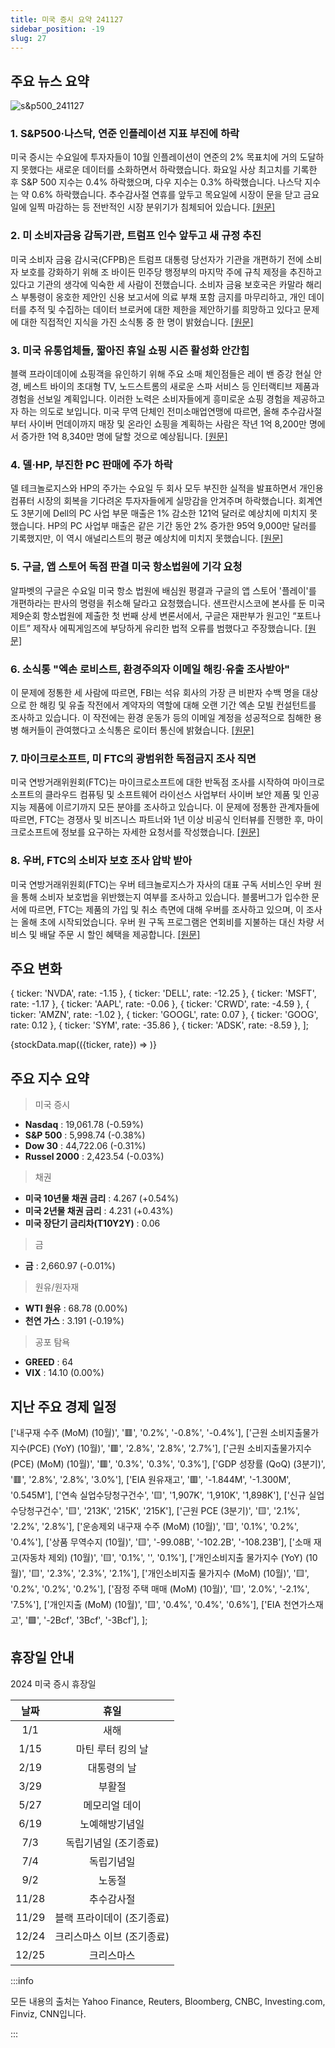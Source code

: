 ```yaml
---
title: 미국 증시 요약 241127
sidebar_position: -19
slug: 27
---
```


## 주요 뉴스 요약

![s&p500_241127](/map/241127.png)

### 1. **S&P500·나스닥, 연준 인플레이션 지표 부진에 하락**

미국 증시는 수요일에 투자자들이 10월 인플레이션이 연준의 2% 목표치에 거의 도달하지 못했다는 새로운 데이터를 소화하면서 하락했습니다. 화요일 사상 최고치를 기록한 후 S&P 500 지수는 0.4% 하락했으며, 다우 지수는 0.3% 하락했습니다. 나스닥 지수는 약 0.6% 하락했습니다. 추수감사절 연휴를 앞두고 목요일에 시장이 문을 닫고 금요일에 일찍 마감하는 등 전반적인 시장 분위기가 침체되어 있습니다. [[원문]](https://finance.yahoo.com/news/live/stock-market-today-sp-500-nasdaq-slide-after-key-fed-inflation-gauge-shows-faltering-progress-151858913.html)

### 2. **미 소비자금융 감독기관, 트럼프 인수 앞두고 새 규정 추진**

미국 소비자 금융 감시국(CFPB)은 트럼프 대통령 당선자가 기관을 개편하기 전에 소비자 보호를 강화하기 위해 조 바이든 민주당 행정부의 마지막 주에 규칙 제정을 추진하고 있다고 기관의 생각에 익숙한 세 사람이 전했습니다. 소비자 금융 보호국은 카말라 해리스 부통령이 옹호한 제안인 신용 보고서에 의료 부채 포함 금지를 마무리하고, 개인 데이터를 추적 및 수집하는 데이터 브로커에 대한 제한을 제안하기를 희망하고 있다고 문제에 대한 직접적인 지식을 가진 소식통 중 한 명이 밝혔습니다. [[원문]](https://www.reuters.com/markets/us/us-consumer-finance-watchdog-moves-new-rules-ahead-trump-takeover-2024-11-27/)

### 3. **미국 유통업체들, 짧아진 휴일 쇼핑 시즌 활성화 안간힘**

블랙 프라이데이에 쇼핑객을 유인하기 위해 주요 소매 체인점들은 레이 밴 증강 현실 안경, 베스트 바이의 초대형 TV, 노드스트롬의 새로운 스파 서비스 등 인터랙티브 제품과 경험을 선보일 계획입니다. 이러한 노력은 소비자들에게 흥미로운 쇼핑 경험을 제공하고자 하는 의도로 보입니다. 미국 무역 단체인 전미소매업연맹에 따르면, 올해 추수감사절부터 사이버 먼데이까지 매장 및 온라인 쇼핑을 계획하는 사람은 작년 1억 8,200만 명에서 증가한 1억 8,340만 명에 달할 것으로 예상됩니다. [[원문]](https://www.reuters.com/business/retail-consumer/us-retailers-attempt-stir-excitement-during-shorter-holiday-shopping-season-2024-11-27/)

### 4. **델·HP, 부진한 PC 판매에 주가 하락**

델 테크놀로지스와 HP의 주가는 수요일 두 회사 모두 부진한 실적을 발표하면서 개인용 컴퓨터 시장의 회복을 기다려온 투자자들에게 실망감을 안겨주며 하락했습니다. 회계연도 3분기에 Dell의 PC 사업 부문 매출은 1% 감소한 121억 달러로 예상치에 미치지 못했습니다. HP의 PC 사업부 매출은 같은 기간 동안 2% 증가한 95억 9,000만 달러를 기록했지만, 이 역시 애널리스트의 평균 예상치에 미치지 못했습니다. [[원문]](https://finance.yahoo.com/news/dell-reports-sales-miss-estimates-210925855.html)

### 5. **구글, 앱 스토어 독점 판결 미국 항소법원에 기각 요청**

알파벳의 구글은 수요일 미국 항소 법원에 배심원 평결과 구글의 앱 스토어 '플레이'를 개편하라는 판사의 명령을 취소해 달라고 요청했습니다. 샌프란시스코에 본사를 둔 미국 제9순회 항소법원에 제출한 첫 번째 상세 변론서에서, 구글은 재판부가 원고인 “포트나이트” 제작사 에픽게임즈에 부당하게 유리한 법적 오류를 범했다고 주장했습니다. [[원문]](https://www.reuters.com/legal/google-asks-us-appeals-court-reject-app-store-monopoly-verdict-2024-11-27/)

### 6. **소식통 "엑손 로비스트, 환경주의자 이메일 해킹·유출 조사받아"**

이 문제에 정통한 세 사람에 따르면, FBI는 석유 회사의 가장 큰 비판자 수백 명을 대상으로 한 해킹 및 유출 작전에서 계약자의 역할에 대해 오랜 기간 엑손 모빌 컨설턴트를 조사하고 있습니다. 이 작전에는 환경 운동가 등의 이메일 계정을 성공적으로 침해한 용병 해커들이 관여했다고 소식통은 로이터 통신에 밝혔습니다. [[원문]](https://www.reuters.com/business/energy/exxon-lobbyist-investigated-over-hack-and-leak-environmentalist-emails-sources-2024-11-27/)

### 7. **마이크로소프트, 미 FTC의 광범위한 독점금지 조사 직면**

미국 연방거래위원회(FTC)는 마이크로소프트에 대한 반독점 조사를 시작하여 마이크로소프트의 클라우드 컴퓨팅 및 소프트웨어 라이선스 사업부터 사이버 보안 제품 및 인공지능 제품에 이르기까지 모든 분야를 조사하고 있습니다. 이 문제에 정통한 관계자들에 따르면, FTC는 경쟁사 및 비즈니스 파트너와 1년 이상 비공식 인터뷰를 진행한 후, 마이크로소프트에 정보를 요구하는 자세한 요청서를 작성했습니다. [[원문]](https://www.bloomberg.com/news/articles/2024-11-27/us-antitrust-watchdog-launches-broad-microsoft-investigation?srnd=homepage-asia)

### 8. **우버, FTC의 소비자 보호 조사 압박 받아**

미국 연방거래위원회(FTC)는 우버 테크놀로지스가 자사의 대표 구독 서비스인 우버 원을 통해 소비자 보호법을 위반했는지 여부를 조사하고 있습니다. 블룸버그가 입수한 문서에 따르면, FTC는 제품의 가입 및 취소 측면에 대해 우버를 조사하고 있으며, 이 조사는 올해 초에 시작되었습니다. 우버 원 구독 프로그램은 연회비를 지불하는 대신 차량 서비스 및 배달 주문 시 할인 혜택을 제공합니다. [[원문]](https://www.bloomberg.com/news/articles/2024-11-27/uber-faces-ftc-consumer-protection-probe-over-subscription-plans)

## 주요 변화

  { ticker: 'NVDA', rate: -1.15 },
  { ticker: 'DELL', rate: -12.25 },
  { ticker: 'MSFT', rate: -1.17 },
  { ticker: 'AAPL', rate: -0.06 },
  { ticker: 'CRWD', rate: -4.59 },
  { ticker: 'AMZN', rate: -1.02 },
  { ticker: 'GOOGL', rate: 0.07 },
  { ticker: 'GOOG', rate: 0.12 },
  { ticker: 'SYM', rate: -35.86 },
  { ticker: 'ADSK', rate: -8.59 },
];

{stockData.map(({ticker, rate}) => <StockCardMini key={ticker} ticker={ticker} rate={rate}></StockCardMini>)}

## 주요 지수 요약

> 미국 증시

- **Nasdaq** : 19,061.78 (-0.59%)
- **S&P 500** : 5,998.74 (-0.38%)
- **Dow 30** : 44,722.06 (-0.31%)
- **Russel 2000** : 2,423.54 (-0.03%)

> 채권

- **미국 10년물 채권 금리** : 4.267 (+0.54%)
- **미국 2년물 채권 금리** : 4.231 (+0.43%)
- **미국 장단기 금리차(T10Y2Y)** : 0.06

> 금

- **금** : 2,660.97 (-0.01%)

> 원유/원자재

- **WTI 원유** : 68.78 (0.00%)
- **천연 가스** : 3.191 (-0.19%)

> 공포 탐욕

- **GREED** : 64
- **VIX** : 14.10 (0.00%)

## 지난 주요 경제 일정

  ['내구재 수주 (MoM) (10월)', '🟥', '0.2%', '-0.8%', '-0.4%'],
  ['근원 소비지출물가지수(PCE) (YoY) (10월)', '🟥', '2.8%', '2.8%', '2.7%'],
  ['근원 소비지출물가지수(PCE) (MoM) (10월)', '🟥', '0.3%', '0.3%', '0.3%'],
  ['GDP 성장률 (QoQ) (3분기)', '🟥', '2.8%', '2.8%', '3.0%'],
  ['EIA 원유재고', '🟥', '-1.844M', '-1.300M', '0.545M'],
  ['연속 실업수당청구건수', '🟨', '1,907K', '1,910K', '1,898K'],
  ['신규 실업수당청구건수', '🟨', '213K', '215K', '215K'],
  ['근원 PCE (3분기)', '🟨', '2.1%', '2.2%', '2.8%'],
  ['운송제외 내구재 수주 (MoM) (10월)', '🟨', '0.1%', '0.2%', '0.4%'],
  ['상품 무역수지 (10월)', '🟨', '-99.08B', '-102.2B', '-108.23B'],
  ['소매 재고(자동차 제외) (10월)', '🟨', '0.1%', '', '0.1%'],
  ['개인소비지출 물가지수 (YoY) (10월)', '🟨', '2.3%', '2.3%', '2.1%'],
  ['개인소비지출 물가지수 (MoM) (10월)', '🟨', '0.2%', '0.2%', '0.2%'],
  ['잠정 주택 매매 (MoM) (10월)', '🟨', '2.0%', '-2.1%', '7.5%'],
  ['개인지출 (MoM) (10월)', '🟨', '0.4%', '0.4%', '0.6%'],
  ['EIA 천연가스재고', '🟩', '-2Bcf', '3Bcf', '-3Bcf'],
];

<EconomicCalendar data={eventsData} />

## 휴장일 안내

2024 미국 증시 휴장일

| 날짜  |            휴일            |
| :---: | :------------------------: |
|  1/1  |            새해            |
| 1/15  |     마틴 루터 킹의 날      |
| 2/19  |        대통령의 날         |
| 3/29  |           부활절           |
| 5/27  |       메모리얼 데이        |
| 6/19  |       노예해방기념일       |
|  7/3  |   독립기념일 (조기종료)    |
|  7/4  |         독립기념일         |
|  9/2  |           노동절           |
| 11/28 |         추수감사절         |
| 11/29 | 블랙 프라이데이 (조기종료) |
| 12/24 | 크리스마스 이브 (조기종료) |
| 12/25 |         크리스마스         |

:::info

모든 내용의 출처는 Yahoo Finance, Reuters, Bloomberg, CNBC, Investing.com, Finviz, CNN입니다.

:::
